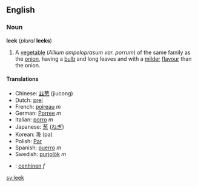 ==English==
===Noun===
'''leek''' (''plural'' '''leeks''')

#A [[vegetable]] (''Allium ampeloprasum var. porrum'') of the same family as the [[onion]], having a [[bulb]] and long leaves and with a [[mild]]er [[flavour]] than the onion.

====Translations====
*Chinese: [[韭葱]] (jiucong)
*Dutch: [[prei]]
*French: [[poireau]] ''m''
*German: [[Porree]] ''m''
*Italian: [[porro]] ''m''
*Japanese: [[葱]] ([[ねぎ]])
*Korean: [[파]] (pa)
*Polish: [[Par]]
*Spanish: [[puerro]] ''m''
*Swedish: [[purjolök]] ''m''
*{{cy}}: [[cenhinen]] ''f''

[[sv:leek]]